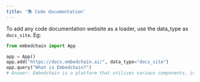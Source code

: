 ```yaml
---
title: '📚 Code documentation'
---
```


To add any code documentation website as a loader, use the data_type as `docs_site`. Eg:

```python
from embedchain import App

app = App()
app.add("https://docs.embedchain.ai/", data_type="docs_site")
app.query("What is Embedchain?")
# Answer: Embedchain is a platform that utilizes various components, including paid/proprietary ones, to provide what is believed to be the best configuration available. It uses LLM (Language Model) providers such as OpenAI, Anthpropic, Vertex_AI, GPT4ALL, Azure_OpenAI, LLAMA2, JINA, and COHERE. Embedchain allows users to import and utilize these LLM providers for their applications.'
```

